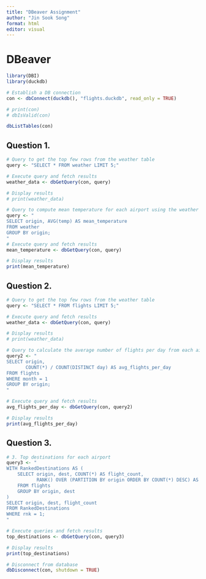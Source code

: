 ```yaml
---
title: "DBeaver Assignment"
author: "Jin Sook Song"
format: html
editor: visual
---
```


# DBeaver

```r
library(DBI)
library(duckdb)
```

```r
# Establish a DB connection
con <- dbConnect(duckdb(), "flights.duckdb", read_only = TRUE)

# print(con)
# dbIsValid(con)
```

```r
dbListTables(con)
```

## Question 1.

```r
# Query to get the top few rows from the weather table
query <- "SELECT * FROM weather LIMIT 5;"

# Execute query and fetch results
weather_data <- dbGetQuery(con, query)

# Display results
# print(weather_data)
```

```r
# Query to compute mean temperature for each airport using the weather table
query <- "
SELECT origin, AVG(temp) AS mean_temperature
FROM weather
GROUP BY origin;
"
# Execute query and fetch results
mean_temperature <- dbGetQuery(con, query)

# Display results
print(mean_temperature)
```

## Question 2.

```r
# Query to get the top few rows from the weather table
query <- "SELECT * FROM flights LIMIT 5;"

# Execute query and fetch results
weather_data <- dbGetQuery(con, query)

# Display results
# print(weather_data)
```

```r
# Query to calculate the average number of flights per day from each airport in January
query2 <- "
SELECT origin, 
       COUNT(*) / COUNT(DISTINCT day) AS avg_flights_per_day
FROM flights
WHERE month = 1
GROUP BY origin;
"

# Execute query and fetch results
avg_flights_per_day <- dbGetQuery(con, query2)

# Display results
print(avg_flights_per_day)
```

## Question 3.

```r
# 3. Top destinations for each airport
query3 <- "
WITH RankedDestinations AS (
    SELECT origin, dest, COUNT(*) AS flight_count,
           RANK() OVER (PARTITION BY origin ORDER BY COUNT(*) DESC) AS rnk
    FROM flights
    GROUP BY origin, dest
)
SELECT origin, dest, flight_count
FROM RankedDestinations
WHERE rnk = 1;
"

# Execute queries and fetch results
top_destinations <- dbGetQuery(con, query3)

# Display results
print(top_destinations)
```

```r
# Disconnect from database
dbDisconnect(con, shutdown = TRUE)
```
